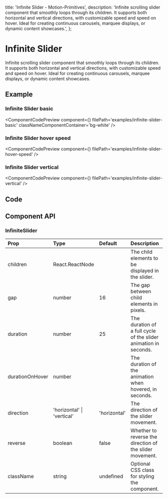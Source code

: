   title: 'Infinite Slider - Motion-Primitives',
  description:
    'Infinite scrolling slider component that smoothly loops through its children. It supports both horizontal and vertical directions, with customizable speed and speed on hover. Ideal for creating continuous carousels, marquee displays, or dynamic content showcases.',
};

# Infinite Slider

Infinite scrolling slider component that smoothly loops through its children. It supports both horizontal and vertical directions, with customizable speed and speed on hover. Ideal for creating continuous carousels, marquee displays, or dynamic content showcases.

## Example

### Infinite Slider basic

<ComponentCodePreview
  component={<InfiniteSliderBasic />}
  filePath='examples/infinite-slider-basic'
  classNameComponentContainer='bg-white'
/>

### Infinite Slider hover speed

<ComponentCodePreview
  component={<InfiniteSliderHoverSpeed />}
  filePath='examples/infinite-slider-hover-speed'
/>

### Infinite Slider vertical

<ComponentCodePreview
  component={<InfiniteSliderVertical />}
  filePath='examples/infinite-slider-vertical'
/>

## Code

<CodeBlock filePath='components/core/infinite-slider.tsx' />

## Component API

### InfiniteSlider

| Prop            | Type                       | Default      | Description                                                      |
| :-------------- | :------------------------- | :----------- | :--------------------------------------------------------------- |
| children        | React.ReactNode            |              | The child elements to be displayed in the slider.                |
| gap             | number                     | 16           | The gap between child elements in pixels.                        |
| duration        | number                     | 25           | The duration of a full cycle of the slider animation in seconds. |
| durationOnHover | number                     |              | The duration of the animation when hovered, in seconds.          |
| direction       | 'horizontal' \| 'vertical' | 'horizontal' | The direction of the slider movement.                            |
| reverse         | boolean                    | false        | Whether to reverse the direction of the slider movement.         |
| className       | string                     | undefined    | Optional CSS class for styling the component.                    |
